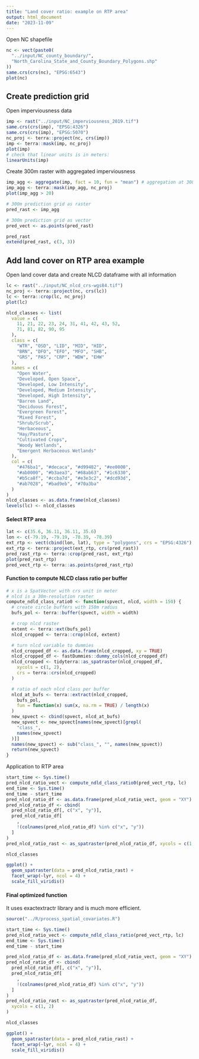```yaml
---
title: "Land cover ratio: example on RTP area"
output: html_document
date: "2023-11-09"
---
```


Open NC shapefile

```r
nc <- vect(paste0(
  "../input/NC_county_boundary/",
  "North_Carolina_State_and_County_Boundary_Polygons.shp"
))
same.crs(crs(nc), "EPSG:6543")
plot(nc)
```

## Create prediction grid

Open imperviousness data

```r
imp <- rast("../input/NC_imperviousness_2019.tif")
same.crs(crs(imp), "EPSG:4326")
same.crs(crs(imp), "EPSG:5070")
nc_proj <- terra::project(nc, crs(imp))
imp <- terra::mask(imp, nc_proj)
plot(imp)
# check that linear units is in meters:
linearUnits(imp)
```

Create 300m raster with aggregated imperviousness

```r
imp_agg <- aggregate(imp, fact = 10, fun = "mean") # aggregation at 300m
imp_agg <- terra::mask(imp_agg, nc_proj)
plot(imp_agg > 20)
```

```r
# 300m prediction grid as raster
pred_rast <- imp_agg

# 300m prediction grid as vector
pred_vect <- as.points(pred_rast)
```

```r
pred_rast
extend(pred_rast, c(3, 3))
```

## Add land cover on RTP area example

Open land cover data and create NLCD dataframe with all information

```r
lc <- rast("../input/NC_nlcd_crs-wgs84.tif")
nc_proj <- terra::project(nc, crs(lc))
lc <- terra::crop(lc, nc_proj)
plot(lc)

nlcd_classes <- list(
  value = c(
    11, 21, 22, 23, 24, 31, 41, 42, 43, 52,
    71, 81, 82, 90, 95
  ),
  class = c(
    "WTR", "OSD", "LID", "MID", "HID",
    "BRN", "DFO", "EFO", "MFO", "SHB",
    "GRS", "PAS", "CRP", "WDW", "EHW"
  ),
  names = c(
    "Open Water",
    "Developed, Open Space",
    "Developed, Low Intensity",
    "Developed, Medium Intensity",
    "Developed, High Intensity",
    "Barren Land",
    "Deciduous Forest",
    "Evergreen Forest",
    "Mixed Forest",
    "Shrub/Scrub",
    "Herbaceous",
    "Hay/Pasture",
    "Cultivated Crops",
    "Woody Wetlands",
    "Emergent Herbaceous Wetlands"
  ),
  col = c(
    "#476ba1", "#decaca", "#d99482", "#ee0000",
    "#ab0000", "#b3aea3", "#68ab63", "#1c6330",
    "#b5ca8f", "#ccba7d", "#e3e3c2", "#dcd93d",
    "#ab7028", "#bad9eb", "#70a3ba"
  )
)
nlcd_classes <- as.data.frame(nlcd_classes)
levels(lc) <- nlcd_classes
```

#### Select RTP area

```r
lat <- c(35.6, 36.11, 36.11, 35.6)
lon <- c(-79.19, -79.19, -78.39, -78.39)
ext_rtp <- vect(cbind(lon, lat), type = "polygons", crs = "EPSG:4326")
ext_rtp <- terra::project(ext_rtp, crs(pred_rast))
pred_rast_rtp <- terra::crop(pred_rast, ext_rtp)
plot(pred_rast_rtp)
pred_vect_rtp <- terra::as.points(pred_rast_rtp)
```

#### Function to compute NLCD class ratio per buffer

```r
# x is a SpatVector with crs unit in meter
# nlcd is a 30m-resolution raster
compute_ndld_class_ratio0 <- function(spvect, nlcd, width = 150) {
  # create circle buffers with 150m radius
  bufs_pol <- terra::buffer(spvect, width = width)

  # crop nlcd raster
  extent <- terra::ext(bufs_pol)
  nlcd_cropped <- terra::crop(nlcd, extent)

  # turn nlcd variable to dummies
  nlcd_cropped_df <- as.data.frame(nlcd_cropped, xy = TRUE)
  nlcd_cropped_df <- fastDummies::dummy_cols(nlcd_cropped_df)
  nlcd_cropped <- tidyterra::as_spatraster(nlcd_cropped_df,
    xycols = c(1, 2),
    crs = terra::crs(nlcd_cropped)
  )

  # ratio of each nlcd class per buffer
  nlcd_at_bufs <- terra::extract(nlcd_cropped,
    bufs_pol,
    fun = function(x) sum(x, na.rm = TRUE) / length(x)
  )
  new_spvect <- cbind(spvect, nlcd_at_bufs)
  new_spvect <- new_spvect[names(new_spvect)[grepl(
    "class_",
    names(new_spvect)
  )]]
  names(new_spvect) <- sub("class_", "", names(new_spvect))
  return(new_spvect)
}
```

Application to RTP area

```r
start_time <- Sys.time()
pred_nlcd_ratio_vect <- compute_ndld_class_ratio0(pred_vect_rtp, lc)
end_time <- Sys.time()
end_time - start_time
pred_nlcd_ratio_df <- as.data.frame(pred_nlcd_ratio_vect, geom = "XY")
pred_nlcd_ratio_df <- cbind(
  pred_nlcd_ratio_df[, c("x", "y")],
  pred_nlcd_ratio_df[
    ,
    !(colnames(pred_nlcd_ratio_df) %in% c("x", "y"))
  ]
)
pred_nlcd_ratio_rast <- as_spatraster(pred_nlcd_ratio_df, xycols = c(1, 2))

nlcd_classes

ggplot() +
  geom_spatraster(data = pred_nlcd_ratio_rast) +
  facet_wrap(~lyr, ncol = 4) +
  scale_fill_viridis()
```

#### Final optimized function

It uses exactextractr library and is much more efficient.

```r
source("../R/process_spatial_covariates.R")
```

```r
start_time <- Sys.time()
pred_nlcd_ratio_vect <- compute_ndld_class_ratio(pred_vect_rtp, lc)
end_time <- Sys.time()
end_time - start_time

pred_nlcd_ratio_df <- as.data.frame(pred_nlcd_ratio_vect, geom = "XY")
pred_nlcd_ratio_df <- cbind(
  pred_nlcd_ratio_df[, c("x", "y")],
  pred_nlcd_ratio_df[
    ,
    !(colnames(pred_nlcd_ratio_df) %in% c("x", "y"))
  ]
)
pred_nlcd_ratio_rast <- as_spatraster(pred_nlcd_ratio_df,
  xycols = c(1, 2)
)

nlcd_classes

ggplot() +
  geom_spatraster(data = pred_nlcd_ratio_rast) +
  facet_wrap(~lyr, ncol = 4) +
  scale_fill_viridis()
```
